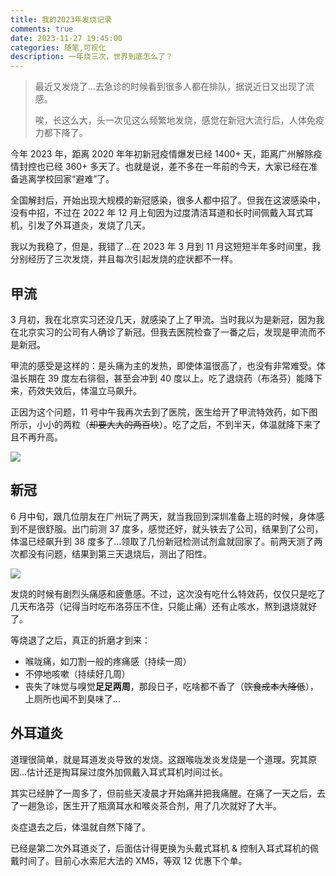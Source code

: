 ```yaml
---
title: 我的2023年发烧记录
comments: true
date: 2023-11-27 19:45:00
categories: 随笔,可视化
description: 一年烧三次，世界到底怎么了？
---
```



> 最近又发烧了...去急诊的时候看到很多人都在排队，据说近日又出现了流感。
>
> 唉，长这么大，头一次见这么频繁地发烧，感觉在新冠大流行后，人体免疫力都下降了。

今年 2023 年，距离 2020 年年初新冠疫情爆发已经 1400+ 天，距离广州解除疫情封控也已经 360+ 多天了。也就是说，差不多在一年前的今天，大家已经在准备逃离学校回家“避难”了。

全国解封后，开始出现大规模的新冠感染，很多人都中招了。但我在这波感染中，没有中招，不过在 2022 年 12 月上旬因为过度清洁耳道和长时间佩戴入耳式耳机，引发了外耳道炎，发烧了几天。

我以为我稳了，但是，我错了...在 2023 年 3 月到 11 月这短短半年多时间里，我分别经历了三次发烧，并且每次引起发烧的症状都不一样。

## 甲流

3 月初，我在北京实习还没几天，就感染了上了甲流。当时我以为是新冠，因为我在北京实习的公司有人确诊了新冠。但我去医院检查了一番之后，发现是甲流而不是新冠。

甲流的感受是这样的：是头痛为主的发热，即使体温很高了，也没有非常难受。体温长期在 39 度左右徘徊，甚至会冲到 40 度以上。吃了退烧药（布洛芬）能降下来，药效失效后，体温立马飙升。

正因为这个问题，11 号中午我再次去到了医院，医生给开了甲流特效药，如下图所示，小小的两粒（~~却要大大的两百块~~）。吃了之后，不到半天，体温就降下来了且不再升高。

![](./IMG_9427.jpeg)

<BodyTemp data={tempMarch} />

## 新冠

6 月中旬，跟几位朋友在广州玩了两天，就当我回到深圳准备上班的时候，身体感到不是很舒服。出门前测 37 度多，感觉还好，就头铁去了公司，结果到了公司，体温已经飙升到 38 度多了...领取了几份新冠检测试剂盒就回家了。前两天测了两次都没有问题，结果到第三天退烧后，测出了阳性。

![](./WX20231127-191858.png)

发烧的时候有剧烈头痛感和疲惫感。不过，这次没有吃什么特效药，仅仅只是吃了几天布洛芬（记得当时吃布洛芬压不住，只能止痛）还有止咳水，熬到退烧就好了。

<BodyTemp data={tempJune} />

等烧退了之后，真正的折磨才到来：

- 喉咙痛，如刀割一般的疼痛感（持续一周）
- 不停地咳嗽（持续好几周）
- 丧失了味觉与嗅觉**足足两周**，那段日子，吃啥都不香了（~~饮食成本大降低~~），上厕所也闻不到臭味了...

## 外耳道炎

道理很简单，就是耳道发炎导致的发烧。这跟喉咙发炎发烧是一个道理。究其原因...估计还是掏耳屎过度外加佩戴入耳式耳机时间过长。

其实已经肿了一周多了，但前些天凌晨才开始痛并把我痛醒。在痛了一天之后，去了一趟急诊，医生开了瓶滴耳水和喉炎茶合剂，用了几次就好了大半。

炎症退去之后，体温就自然下降了。

<BodyTemp data={tempNovember} />

已经是第二次外耳道炎了，后面估计得更换为头戴式耳机 & 控制入耳式耳机的佩戴时间了。目前心水索尼大法的 XM5，等双 12 优惠下个单。
